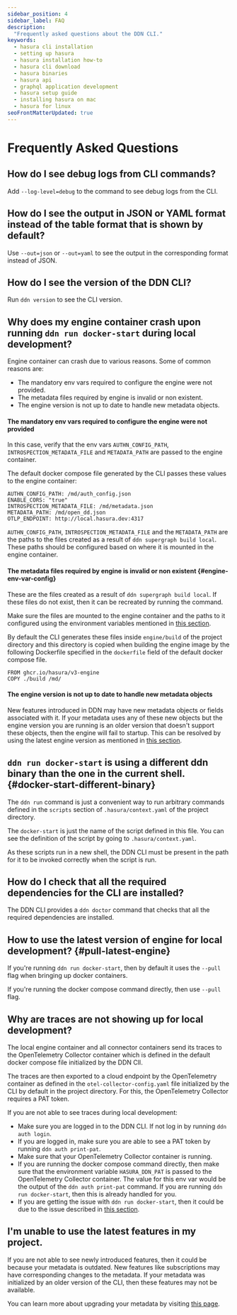```yaml
---
sidebar_position: 4
sidebar_label: FAQ
description:
  "Frequently asked questions about the DDN CLI."
keywords:
  - hasura cli installation
  - setting up hasura
  - hasura installation how-to
  - hasura cli download
  - hasura binaries
  - hasura api
  - graphql application development
  - hasura setup guide
  - installing hasura on mac
  - hasura for linux
seoFrontMatterUpdated: true
---
```



# Frequently Asked Questions

## How do I see debug logs from CLI commands?

Add `--log-level=debug` to the command to see debug logs from the CLI.

## How do I see the output in JSON or YAML format instead of the table format that is shown by default?

Use `--out=json` or `--out=yaml` to see the output in the corresponding format instead of JSON.

## How do I see the version of the DDN CLI?

Run `ddn version` to see the CLI version.

## Why does my engine container crash upon running `ddn run docker-start` during local development?

Engine container can crash due to various reasons. Some of common reasons are:
- The mandatory env vars required to configure the engine were not provided.
- The metadata files required by engine is invalid or non existent.
- The engine version is not up to date to handle new metadata objects.

#### The mandatory env vars required to configure the engine were not provided

<Thumbnail src="/img/cli/engine_env_var_error.png" alt="Engine container error" width="1000px" />

In this case, verify that the env vars `AUTHN_CONFIG_PATH`, `INTROSPECTION_METADATA_FILE` and
`METADATA_PATH` are passed to the engine container.

The default docker compose file generated by the CLI passes these values to the engine container:

```
AUTHN_CONFIG_PATH: /md/auth_config.json
ENABLE_CORS: "true"
INTROSPECTION_METADATA_FILE: /md/metadata.json
METADATA_PATH: /md/open_dd.json
OTLP_ENDPOINT: http://local.hasura.dev:4317
```

`AUTHN_CONFIG_PATH`, `INTROSPECTION_METADATA_FILE` and the `METADATA_PATH` are the paths to the
files created as a result of `ddn supergraph build local`. These paths should be configured
based on where it is mounted in the engine container.

#### The metadata files required by engine is invalid or non existent {#engine-env-var-config}

<Thumbnail src="/img/cli/metadata_files_err.png" alt="Metadata files engine container error" width="1000px" />

These are the files created as a result of `ddn supergraph build local`. If these files do not exist, then
it can be recreated by running the command.

Make sure the files are mounted to the engine container and the paths to it configured using the environment variables
mentioned in [this section](#engine-env-var-config).

By default the CLI generates these files inside `engine/build` of the project directory and this directory is copied
when building the engine image by the following Dockerfile specified in the `dockerfile` field of the default docker compose file.

```
FROM ghcr.io/hasura/v3-engine
COPY ./build /md/
```

#### The engine version is not up to date to handle new metadata objects

New features introduced in DDN may have new metadata objects or fields associated with it. If your metadata uses
any of these new objects but the engine version you are running is an older version that doesn't support these objects,
then the engine will fail to startup. This can be resolved by using the latest engine version as mentioned in
[this section](#pull-latest-engine).

## `ddn run docker-start` is using a different ddn binary than the one in the current shell. {#docker-start-different-binary}

The `ddn run` command is just a convenient way to run arbitrary commands defined in the `scripts` section of
`.hasura/context.yaml` of the project directory.

The `docker-start` is just the name of the script defined in this file. You can see the definition of the script
by going to `.hasura/context.yaml`.

As these scripts run in a new shell, the DDN CLI must be present in the path for it to be invoked correctly when the
script is run.

## How do I check that all the required dependencies for the CLI are installed?

The DDN CLI provides a `ddn doctor` command that checks that all the required dependencies are installed.

<Thumbnail src="/img/cli/doctor_output.png" alt="DDN doctor output" width="1000px" />

## How to use the latest version of engine for local development? {#pull-latest-engine}

If you're running `ddn run docker-start`, then by default it uses the `--pull` flag when bringing up docker containers.

If you're running the docker compose command directly, then use `--pull` flag.

## Why are traces are not showing up for local development?

The local engine container and all connector containers send its traces to the OpenTelemetry Collector container which
is defined in the default docker compose file initialized by the DDN ClI.

The traces are then exported to a cloud endpoint by the OpenTelemetry container as defined in the `otel-collector-config.yaml`
file initialized by the CLI by default in the project directory. For this, the OpenTelemetry Collector requires a PAT token.

If you are not able to see traces during local development:
- Make sure you are logged in to the DDN CLI. If not log in by running `ddn auth login`.
- If you are logged in, make sure you are able to see a PAT token by running `ddn auth print-pat`.
- Make sure that your OpenTelemetry Collector container is running.
- If you are running the docker compose command directly, then make sure that the environment variable `HASURA_DDN_PAT` is passed to the OpenTelemetry Collector container. The value
  for this env var would be the output of the `ddn auth print-pat` command. If you are running `ddn run docker-start`, then this
  is already handled for you.
- If you are getting the issue with `ddn run docker-start`, then it could be due to the issue described in [this section](#docker-start-different-binary).

## I'm unable to use the latest features in my project.

If you are not able to see newly introduced features, then it could be because your metadata is outdated. New features like
subscriptions may have corresponding changes to the metadata. If your metadata was initialized by an older version of the CLI, then
these features may not be available.

You can learn more about upgrading your metadata by visiting [this page](/project-configuration/upgrading-project-config/deprecated-metadata-upgrades).
